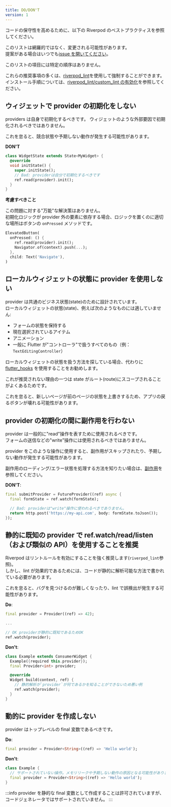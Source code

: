 ```yaml
---
title: DO/DON'T
version: 1
---
```



コードの保守性を高めるために、以下の Riverpod のベストプラクティスを参照してください。

このリストは網羅的ではなく、変更される可能性があります。  
提案がある場合はいつでも[issue を開いてください](https://github.com/rrousselGit/riverpod/issues/new?assignees=rrousselGit&labels=documentation%2C+needs+triage&projects=&template=example_request.md&title=)。

このリストの項目には特定の順序はありません。

これらの推奨事項の多くは、[riverpod_lint](https://pub.dev/packages/riverpod_lint)を使用して強制することができます。  
インストール手順については、[riverpod_lint/custom_lint の有効化](/docs/introduction/getting_started#enabling-riverpod_lint-custom_lint)を参照してください。

## ウィジェットで provider の初期化をしない

providers は自身で初期化するべきです。
ウィジェットのような外部要因で初期化されるべきではありません。

これを怠ると、競合状態や予期しない動作が発生する可能性があります。

**DON'T**

```dart
class WidgetState extends State<MyWidget> {
  @override
  void initState() {
    super.initState();
    // Bad: providerは自分で初期化するべきです
    ref.read(provider).init();
  }
}
```

**考慮すべきこと**

この問題に対する"万能"な解決策はありません。  
初期化ロジックが provider 外の要素に依存する場合、ロジックを置くのに適切な場所はボタンの `onPressed` メソッドです。

```dart
ElevatedButton(
  onPressed: () {
    ref.read(provider).init();
    Navigator.of(context).push(...);
  },
  child: Text('Navigate'),
)
```

## ローカルウィジェットの状態に provider を使用しない

provider は共通のビジネス状態(state)のために設計されています。  
ローカルウィジェットの状態(state)、例えば次のようなものには適していません:

- フォームの状態を保持する
- 現在選択されているアイテム
- アニメーション
- 一般に Flutter が"コントローラ"で扱うすべてのもの（例：`TextEditingController`）

ローカルウィジェットの状態を扱う方法を探している場合、代わりに [flutter_hooks](https://pub.dev/packages/flutter_hooks) を使用することをお勧めします。

これが推奨されない理由の一つは state がルート(route)にスコープされることがよくあるためです。

これを怠ると、新しいページが前のページの状態を上書きするため、アプリの戻るボタンが壊れる可能性があります。

## provider の初期化の間に副作用を行わない

provider は一般的に"read"操作を表すために使用されるべきです。  
フォームの送信などの"write"操作には使用されるべきではありません。

provider をこのような操作に使用すると、副作用がスキップされたり、予期しない動作が発生する可能性があります。

副作用のローディング/エラー状態を処理する方法を知りたい場合は、[副作用](/docs/essentials/side_effects)を参照してください。

**DON'T**:

```dart
final submitProvider = FutureProvider((ref) async {
  final formState = ref.watch(formState);

  // Bad: providerは"write"操作に使われるべきでありません。
  return http.post('https://my-api.com', body: formState.toJson());
});
```

## 静的に既知の provider で ref.watch/read/listen（および類似の API）を使用することを推奨

Riverpod はリントルールを有効にすることを強く推奨します(`riverpod_lint`参照)。  
しかし、lint が効果的であるためには、コードが静的に解析可能な方法で書かれている必要があります。

これを怠ると、バグを見つけるのが難しくなったり、lint で誤検出が発生する可能性があります。

**Do**:

```dart
final provider = Provider((ref) => 42);

...

// OK providerが静的に既知であるためOK
ref.watch(provider);
```

**Don't**:

```dart
class Example extends ConsumerWidget {
  Example({required this.provider});
  final Provider<int> provider;

  @override
  Widget build(context, ref) {
    // 静的解析が`provider`が何であるかを知ることができないため悪い例
    ref.watch(provider);
  }
}
```

## 動的に provider を作成しない

provider はトップレベルの final 変数であるべきです。

**Do**:

```dart
final provider = Provider<String>((ref) => 'Hello world');
```

**Don't**:

```dart
class Example {
  // サポートされていない操作。メモリリークや予期しない動作の原因となる可能性があります。
  final provider = Provider<String>((ref) => 'Hello world');
}
```

:::info
provider を静的な final 変数として作成することは許可されていますが、コードジェネレータではサポートされていません。
:::
